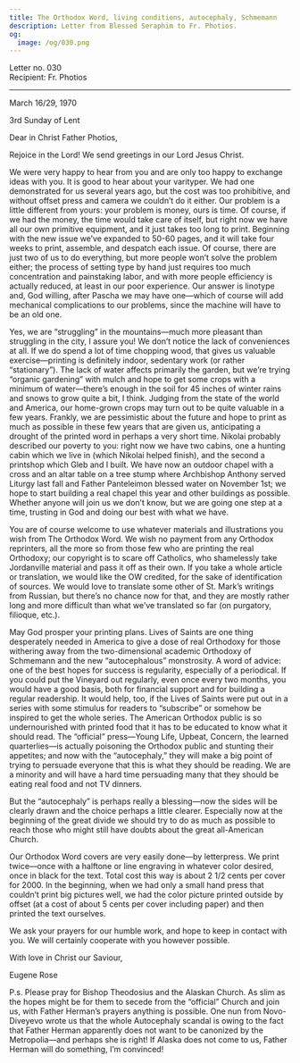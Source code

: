 ```yaml
---
title: The Orthodox Word, living conditions, autocephaly, Schmemann
description: Letter from Blessed Seraphim to Fr. Photios.
og:
  image: /og/030.png
---
```


<div style={{textAlign:'right', fontFamily:'monospace'}}>Letter no. 030</div>
<div style={{textAlign:'left', fontFamily:'monospace'}}>Recipient: Fr. Photios</div>

---

March 16/29, 1970

3rd Sunday of Lent

Dear in Christ Father Photios,

Rejoice in the Lord! We send greetings in our Lord Jesus Christ.

We were very happy to hear from you and are only too happy to exchange ideas with you. It is good to hear about your varityper. We had one demonstrated for us several years ago, but the cost was too prohibitive, and without offset press and camera we couldn’t do it either. Our problem is a little different from yours: your problem is money, ours is time. Of course, if we had the money, the time would take care of itself, but right now we have all our own primitive equipment, and it just takes too long to print. Beginning with the new issue we’ve expanded to 50-60 pages, and it will take four weeks to print, assemble, and despatch each issue. Of course, there are just two of us to do everything, but more people won’t solve the problem either; the process of setting type by hand just requires too much concentration and painstaking labor, and with more people efficiency is actually reduced, at least in our poor experience. Our answer is linotype and, God willing, after Pascha we may have one—which of course will add mechanical complications to our problems, since the machine will have to be an old one.

Yes, we are “struggling” in the mountains—much more pleasant than struggling in the city, I assure you! We don’t notice the lack of conveniences at all. If we do spend a lot of time chopping wood, that gives us valuable exercise—printing is definitely indoor, sedentary work (or rather “stationary”). The lack of water affects primarily the garden, but we’re trying “organic gardening” with mulch and hope to get some crops with a minimum of water—there’s enough in the soil for 45 inches of winter rains and snows to grow quite a bit, I think. Judging from the state of the world and America, our home-grown crops may turn out to be quite valuable in a few years. Frankly, we are pessimistic about the future and hope to print as much as possible in these few years that are given us, anticipating a drought of the printed word in perhaps a very short time. Nikolai probably described our poverty to you: right now we have two cabins, one a hunting cabin which we live in (which Nikolai helped finish), and the second a printshop which Gleb and I built. We have now an outdoor chapel with a cross and an altar table on a tree stump where Archbishop Anthony served Liturgy last fall and Father Panteleimon blessed water on November 1st; we hope to start building a real chapel this year and other buildings as possible. Whether anyone will join us we don’t know, but we are going one step at a time, trusting in God and doing our best with what we have.

You are of course welcome to use whatever materials and illustrations you wish from The Orthodox Word. We wish no payment from any Orthodox reprinters, all the more so from those few who are printing the real Orthodoxy; our copyright is to scare off Catholics, who shamelessly take Jordanville material and pass it off as their own. If you take a whole article or translation, we would like the OW credited, for the sake of identification of sources. We would love to translate some other of St. Mark’s writings from Russian, but there’s no chance now for that, and they are mostly rather long and more difficult than what we’ve translated so far (on purgatory, filioque, etc.).

May God prosper your printing plans. Lives of Saints are one thing desperately needed in America to give a dose of real Orthodoxy for those withering away from the two-dimensional academic Orthodoxy of Schmemann and the new “autocephalous” monstrosity. A word of advice: one of the best hopes for success is regularity, especially of a periodical. If you could put the Vineyard out regularly, even once every two months, you would have a good basis, both for financial support and for building a regular readership. It would help, too, if the Lives of Saints were put out in a series with some stimulus for readers to “subscribe” or somehow be inspired to get the whole series. The American Orthodox public is so undernourished with printed food that it has to be educated to know what it should read. The “official” press—Young Life, Upbeat, Concern, the learned quarterlies—is actually poisoning the Orthodox public and stunting their appetites; and now with the “autocephaly,” they will make a big point of trying to persuade everyone that this is what they should be reading. We are a minority and will have a hard time persuading many that they should be eating real food and not TV dinners.

But the “autocephaly” is perhaps really a blessing—now the sides will be clearly drawn and the choice perhaps a little clearer. Especially now at the beginning of the great divide we should try to do as much as possible to reach those who might still have doubts about the great all-American Church.

Our Orthodox Word covers are very easily done—by letterpress. We print twice—once with a halftone or line engraving in whatever color desired, once in black for the text. Total cost this way is about 2 1/2 cents per cover for 2000. In the beginning, when we had only a small hand press that couldn’t print big pictures well, we had the color picture printed outside by offset (at a cost of about 5 cents per cover including paper) and then printed the text ourselves.

We ask your prayers for our humble work, and hope to keep in contact with you. We will certainly cooperate with you however possible.

With love in Christ our Saviour,

Eugene Rose

P.s. Please pray for Bishop Theodosius and the Alaskan Church. As slim as the hopes might be for them to secede from the “official” Church and join us, with Father Herman’s prayers anything is possible. One nun from Novo-Diveyevo wrote us that the whole Autocephaly scandal is owing to the fact that Father Herman apparently does not want to be canonized by the Metropolia—and perhaps she is right! If Alaska does not come to us, Father Herman will do something, I’m convinced!